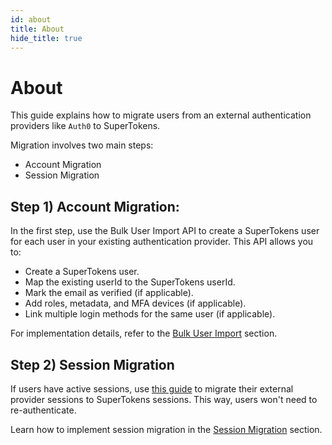 ```yaml
---
id: about
title: About
hide_title: true
---
```


<!-- COPY DOCS -->
<!-- ./thirdpartyemailpassword/migration/about.mdx -->

# About

This guide explains how to migrate users from an external authentication providers like `Auth0` to SuperTokens.

Migration involves two main steps:

- Account Migration
- Session Migration

## Step 1) Account Migration:

In the first step, use the Bulk User Import API to create a SuperTokens user for each user in your existing authentication provider. This API allows you to:

- Create a SuperTokens user.
- Map the existing userId to the SuperTokens userId.
- Mark the email as verified (if applicable).
- Add roles, metadata, and MFA devices (if applicable).
- Link multiple login methods for the same user (if applicable).

For implementation details, refer to the [Bulk User Import](./bulk-user-import) section.

## Step 2) Session Migration

If users have active sessions, use [this guide](./session-migration) to migrate their external provider sessions to SuperTokens sessions. This way, users won't need to re-authenticate.

Learn how to implement session migration in the [Session Migration](./session-migration) section.
